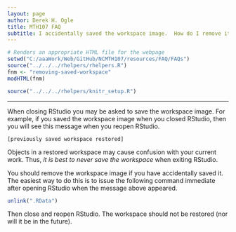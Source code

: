 ```yaml
---
layout: page
author: Derek H. Ogle
title: MTH107 FAQ
subtitle: I accidentally saved the workspace image.  How do I remove it?
---
```


```r
# Renders an appropriate HTML file for the webpage
setwd("C:/aaaWork/Web/GitHub/NCMTH107/resources/FAQ/FAQs")
source("../../../rhelpers/rhelpers.R")
fnm <- "removing-saved-workspace"
modHTML(fnm)
```

```r
source("../../../rhelpers/knitr_setup.R")
```

----

When closing RStudio you may be asked to save the workspace image.  For example, if you saved the workspace image when you closed RStudio, then you will see this message when you reopen RStudio.
```
[previously saved workspace restored]
```
Objects in a restored workspace may cause confusion with your current work.  Thus, *it is best to never save the workspace* when exiting RStudio.

You should remove the workspace image if you have accidentally saved it.  The easiest way to do this is to issue the following command immediate after opening RStudio when the message above appeared.
```r
unlink(".RData")
```

Then close and reopen RStudio.  The workspace should not be restored (nor will it be in the future).
